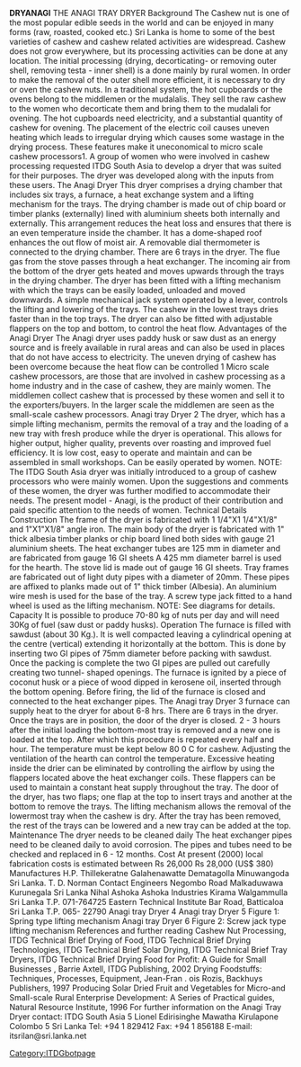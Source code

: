 '''DRYANAGI'''
THE ANAGI TRAY DRYER    Background    The Cashew nut is one of the most popular edible seeds in the world and can be enjoyed in  many forms (raw, roasted, cooked etc.) Sri Lanka is home to some of the best varieties of  cashew and cashew related activities are widespread. Cashew does not grow everywhere, but  its processing activities can be done at any location. The initial processing (drying, decorticating-  or removing outer shell, removing testa - inner shell) is a done mainly by rural women. In order to  make the removal of the outer shell more efficient, it is necessary to dry or oven the cashew  nuts. In a traditional system, the hot cupboards or the ovens belong to the middlemen or the  mudalalis. They sell the raw cashew to the women who decorticate them and bring them to  the mudalali for ovening.    The hot cupboards need electricity, and a substantial quantity of cashew for ovening. The  placement of the electric coil causes uneven heating which leads to irregular drying which  causes some wastage in the drying process. These features make it uneconomical to micro  scale cashew processors1.    A group of women who were involved in cashew processing requested ITDG South Asia to  develop a dryer that was suited for their purposes. The dryer was developed along with the  inputs from these users.    The Anagi Dryer    This dryer comprises a drying chamber that includes six trays, a furnace, a heat exchange  system and a lifting mechanism for the trays.    The drying chamber is made out of chip board or timber planks (externally) lined with aluminium  sheets both internally and externally. This arrangement reduces the heat loss and ensures that  there is an even temperature inside the chamber.    It has a dome-shaped roof enhances the out flow of moist air.    A removable dial thermometer is connected to the drying chamber.    There are 6 trays in the dryer.    The flue gas from the stove passes through a heat exchanger. The incoming air from the bottom  of the dryer gets heated and moves upwards through the trays in the drying chamber.  The dryer has been fitted with a lifting mechanism with which the trays can be easily loaded,  unloaded and moved downwards. A simple mechanical jack system operated by a lever,  controls the lifting and lowering of the trays. The cashew in the lowest trays dries faster than in  the top trays.    The dryer can also be fitted with adjustable flappers on the top and bottom, to control the heat  flow.    Advantages of the Anagi Dryer       The Anagi dryer uses paddy husk or saw dust as an energy source and is freely available  in rural areas and can also be used in places that do not have access to electricity.      The uneven drying of cashew has been overcome because the heat flow can be controlled      1 Micro scale cashew processors, are those that are involved in cashew processing as a home industry and in the  case of cashew, they are mainly women. The middlemen collect cashew that is processed by these women and  sell it to the exporters/buyers. In the larger scale the middlemen are seen as the small-scale cashew processors.  
Anagi tray Dryer        
2    The dryer, which has a simple lifting mechanism, permits the removal of a tray and the  loading of a new tray with fresh produce while the dryer is operational. This allows for  higher output, higher quality, prevents over roasting and improved fuel efficiency.       It is low cost, easy to operate and maintain and can be assembled in small workshops.      Can be easily operated by women.    NOTE: The ITDG South Asia dryer was initially introduced to a group of cashew processors who  were mainly women. Upon the suggestions and comments of these women, the dryer was  further modified to accommodate their needs. The present model - Anagi, is the product of their  contribution and paid specific attention to the needs of women.    Technical Details    Construction       The frame of the dryer is fabricated with 1 1/4"X1 1/4"X1/8" and 1"X1"X1/8" angle iron.       The main body of the dryer is fabricated with 1" thick albesia timber planks or chip board  lined both sides with gauge 21 aluminium sheets.       The heat exchanger tubes are 125 mm in diameter and are fabricated from gauge 16 GI  sheets       A 425 mm diameter barrel is used for the hearth. The stove lid is made out of gauge 16  GI sheets.       Tray frames are fabricated out of light duty pipes with a diameter of 20mm. These pipes  are affixed to planks made out of 1" thick timber (Albesia). An aluminium wire mesh is  used for the base of the tray.       A screw type jack fitted to a hand wheel is used as the lifting mechanism.    NOTE: See diagrams for details.    Capacity    It is possible to produce 70-80 kg of nuts per day and will need 30Kg of fuel (saw dust or  paddy husks).      Operation       The furnace is filled with sawdust (about 30 Kg.).  It is well compacted leaving a cylindrical opening  at the centre (vertical) extending it horizontally at  the bottom. This is done by inserting two GI pipes  of 75mm diameter before packing with sawdust.  Once the packing is complete the two GI pipes  are pulled out carefully creating two tunnel- shaped openings.       The furnace is ignited by a piece of coconut husk  or a piece of wood dipped in kerosene oil,  inserted through the bottom opening.       Before firing, the lid of the furnace is closed and  connected to the heat exchanger pipes. The      
Anagi tray Dryer        
3  furnace can supply heat to the dryer for about 6-8 hrs.       There are 6 trays in the dryer. Once the trays are in position, the door of the dryer is  closed.       2 - 3 hours after the initial loading the bottom-most tray is removed and a new one is  loaded at the top. After which this procedure is repeated every half and hour.       The temperature must be kept below 80 0 C for cashew. Adjusting the ventilation of the  hearth can control the temperature.       Excessive heating inside the drier can be eliminated by controlling the airflow by using the  flappers located above the heat exchanger coils. These flappers can be used to maintain a  constant heat supply throughout the tray.       The door of the dryer, has two flaps; one flap at the top to insert trays and another at the  bottom to remove the trays.       The lifting mechanism allows the removal of the lowermost tray when the cashew is dry.  After the tray has been removed, the rest of the trays can be lowered and a new tray can be  added at the top.    Maintenance         The dryer needs to be cleaned daily     The heat exchanger pipes need to be cleaned daily to avoid corrosion.     The pipes and tubes need to be checked and replaced in 6 - 12 months.    Cost    At present (2000) local fabrication costs is estimated between Rs 26,000 Rs 28,000  (US$ 380)    Manufactures    H.P. Thillekeratne  Galahenawatte  Dematagolla  Minuwangoda  Sri Lanka.    T. D. Norman  Contact Engineers  Negombo Road  Malkaduwawa  Kurunegala  Sri Lanka    Nihal Ashoka  Ashoka Industries  Kirama  Walgammulla  Sri Lanka  T.P. 071-764725    Eastern Technical  Institute  Bar Road,  Batticaloa  Sri Lanka  T.P. 065- 22790                    
Anagi tray Dryer        
4                                                                                     
Anagi tray Dryer        
5       Figure 1: Spring type lifting mechanism                                                                                                              
Anagi tray Dryer        
6 Figure 2: Screw jack type lifting mechanism        References and further reading  Cashew Nut Processing, ITDG Technical Brief   Drying of Food, ITDG Technical Brief   Drying Technologies, ITDG Technical Brief   Solar Drying, ITDG Technical Brief   Tray Dryers, ITDG Technical Brief   Drying Food for Profit: A Guide for Small Businesses , Barrie Axtell, ITDG Publishing, 2002  Drying Foodstuffs: Techniques, Processes, Equipment, Jean-Fran . ois Rozis, Backhuys  Publishers, 1997  Producing Solar Dried Fruit and Vegetables for Micro-and Small-scale Rural Enterprise  Development: A Series of Practical guides, Natural Resource Institute, 1996     For further information on the Anagi Tray Dryer contact:    ITDG South Asia  5 Lionel Edirisinghe Mawatha  Kirulapone  Colombo 5  Sri Lanka  Tel: +94 1 829412  Fax: +94 1 856188  E-mail:  itsrilan@sri.lanka.net     
[[Category:ITDGbotpage]]